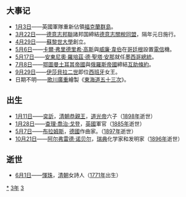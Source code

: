 {{yearTOC|1833|清'''[[道光|道光]]十三年'''；越南'''[[明命|明命]]十四年'''；日本'''[[天保_(日本)|天保]]四年'''}}

== 大事记 ==
* [[1月3日|1月3日]]——英國軍隊重新佔領[[福克蘭群島|福克蘭群島]]。
* [[3月22日|3月22日]]——[[德意志邦聯|德意志邦聯]]諸邦国締結[[德意志關稅同盟|德意志關稅同盟]]，隔年元日施行。
* [[4月29日|4月29日]]——[[蘇黎世大學|蘇黎世大學]]創立。
* [[5月6日|5月6日]]——[[卡爾·弗里德里希·高斯|卡爾·弗里德里希·高斯]]與[[威廉·韋伯|威廉·韋伯]]在[[哥廷根|哥廷根]]設置[[電信|電信]]機。
* [[5月17日|5月17日]]——[[安東尼奧·羅培茲·德·聖塔·安那|安東尼奧·羅培茲·德·聖塔·安那]]就任[[墨西哥總統|墨西哥總統]]。
* [[7月8日|7月8日]]——[[鄂圖曼土耳其帝國|鄂圖曼土耳其帝國]]與[[俄羅斯帝國|俄羅斯帝國]]締結[[互助條約|互助條約]]。
* [[9月29日|9月29日]]——[[伊莎贝拉二世_(西班牙)|伊莎貝拉二世]]即位[[西班牙|西班牙]]女王。
* 日期不明——[[歌川廣重|歌川廣重]]繪製《[[東海道五十三次_(浮世繪)|東海道五十三次]]》。

== 出生 ==
*[[1月11日|1月11日]]——[[奕訢|奕訢]]，[[清朝|清朝]][[恭親王|恭親王]]，[[道光帝|道光帝]]六子（[[1898年|1898年]]逝世）
*[[1月28日|1月28日]]——[[查理·喬治·戈登|查理·喬治·戈登]]，[[英國|英國]]軍官（[[1885年|1885年]]逝世）
*[[5月7日|5月7日]]——[[約翰內斯·勃拉姆斯|布拉姆斯]]，[[德國|德國]]作曲家。（[[1897年|1897年]]逝世）
*[[10月21日|10月21日]]——[[阿尔弗雷德·诺贝尔|阿尔弗雷德·诺贝尔]]，[[瑞典|瑞典]]化学家和发明家（[[1896年|1896年]]逝世）

== 逝世 ==
{{Wikisource year mention}}
*[[6月1日|6月1日]]——[[惲珠|惲珠]]，[[清朝|清朝]]女詩人（[[1771年|1771年]]出生）

[[Category:1833年|*]]
[[Category:1830年代|3年]]
[[Category:19世纪各年|3]]
